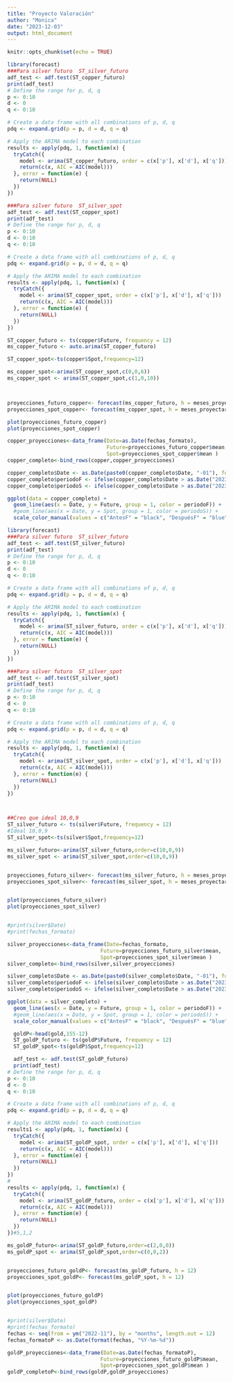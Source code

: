 ```yaml
---
title: "Proyecto Valoración"
author: "Monica"
date: "2023-12-03"
output: html_document
---
```


```r
knitr::opts_chunk$set(echo = TRUE)
```

     
     
     
```r
library(forecast)
###Para silver futuro  ST_silver_futuro
adf_test <- adf.test(ST_copper_futuro)
print(adf_test)
# Define the range for p, d, q
p <- 0:10
d <- 0
q <- 0:10

# Create a data frame with all combinations of p, d, q
pdq <- expand.grid(p = p, d = d, q = q)

# Apply the ARIMA model to each combination
results <- apply(pdq, 1, function(x) {
  tryCatch({
    model <- arima(ST_copper_futuro, order = c(x['p'], x['d'], x['q']))
    return(c(x, AIC = AIC(model)))
  }, error = function(e) {
    return(NULL)
  })
})

###Para silver futuro  ST_silver_spot
adf_test <- adf.test(ST_copper_spot)
print(adf_test)
# Define the range for p, d, q
p <- 0:10
d <- 0:10
q <- 0:10

# Create a data frame with all combinations of p, d, q
pdq <- expand.grid(p = p, d = d, q = q)

# Apply the ARIMA model to each combination
results <- apply(pdq, 1, function(x) {
  tryCatch({
    model <- arima(ST_copper_spot, order = c(x['p'], x['d'], x['q']))
    return(c(x, AIC = AIC(model)))
  }, error = function(e) {
    return(NULL)
  })
})
```
     
     
     
```r
ST_copper_futuro <- ts(copper$Future, frequency = 12)
ms_copper_futuro <- auto.arima(ST_copper_futuro)

ST_copper_spot<-ts(copper$Spot,frequency=12)

ms_copper_spot<-arima(ST_copper_spot,c(0,0,6))
ms_copper_spot <- arima(ST_copper_spot,c(1,0,10))



proyecciones_futuro_copper<- forecast(ms_copper_futuro, h = meses_proyectar)
proyecciones_spot_copper<- forecast(ms_copper_spot, h = meses_proyectar)

plot(proyecciones_futuro_copper)
plot(proyecciones_spot_copper)

copper_proyecciones<-data_frame(Date=as.Date(fechas_formato),
                                Future=proyecciones_futuro_copper$mean,
                                Spot=proyecciones_spot_copper$mean )
copper_completo<-bind_rows(copper,copper_proyecciones)


```
  
```r
copper_completo$Date <- as.Date(paste0(copper_completo$Date, "-01"), format = "%Y-%m-%d")
copper_completo$periodoF <- ifelse(copper_completo$Date > as.Date("2023-10-01"), "DespuésF", "AntesF")
copper_completo$periodoS <- ifelse(copper_completo$Date > as.Date("2023-10-01"), "DespuésS", "AntesS")

ggplot(data = copper_completo) + 
  geom_line(aes(x = Date, y = Future, group = 1, color = periodoF)) +
  #geom_line(aes(x = Date, y = Spot, group = 1, color = periodoS)) +
  scale_color_manual(values = c("AntesF" = "black", "DespuésF" = "blue", "AntesS" = "red", "DespuésS" = "purple"))

```
     
```r
library(forecast)
###Para silver futuro  ST_silver_futuro
adf_test <- adf.test(ST_silver_futuro)
print(adf_test)
# Define the range for p, d, q
p <- 0:10
d <- 0
q <- 0:10

# Create a data frame with all combinations of p, d, q
pdq <- expand.grid(p = p, d = d, q = q)

# Apply the ARIMA model to each combination
results <- apply(pdq, 1, function(x) {
  tryCatch({
    model <- arima(ST_silver_futuro, order = c(x['p'], x['d'], x['q']))
    return(c(x, AIC = AIC(model)))
  }, error = function(e) {
    return(NULL)
  })
})

###Para silver futuro  ST_silver_spot
adf_test <- adf.test(ST_silver_spot)
print(adf_test)
# Define the range for p, d, q
p <- 0:10
d <- 0
q <- 0:10

# Create a data frame with all combinations of p, d, q
pdq <- expand.grid(p = p, d = d, q = q)

# Apply the ARIMA model to each combination
results <- apply(pdq, 1, function(x) {
  tryCatch({
    model <- arima(ST_silver_spot, order = c(x['p'], x['d'], x['q']))
    return(c(x, AIC = AIC(model)))
  }, error = function(e) {
    return(NULL)
  })
})




```
     
```r
##Creo que ideal 10,0,9
ST_silver_futuro <- ts(silver$Future, frequency = 12)
#Ideal 10,0,9
ST_silver_spot<-ts(silver$Spot,frequency=12)

ms_silver_futuro<-arima(ST_silver_futuro,order=c(10,0,9))
ms_silver_spot <- arima(ST_silver_spot,order=c(10,0,9))


proyecciones_futuro_silver<- forecast(ms_silver_futuro, h = meses_proyectar)
proyecciones_spot_silver<- forecast(ms_silver_spot, h = meses_proyectar)


plot(proyecciones_futuro_silver)
plot(proyecciones_spot_silver)


#print(silver$Date)
#print(fechas_formato)

silver_proyecciones<-data_frame(Date=fechas_formato,
                              Future=proyecciones_futuro_silver$mean,
                              Spot=proyecciones_spot_silver$mean )
silver_completo<-bind_rows(silver,silver_proyecciones)
```

```r
silver_completo$Date <- as.Date(paste0(silver_completo$Date, "-01"), format = "%Y-%m-%d")
silver_completo$periodoF <- ifelse(silver_completo$Date > as.Date("2023-10-01"), "DespuésF", "AntesF")
silver_completo$periodoS <- ifelse(silver_completo$Date > as.Date("2023-10-01"), "DespuésS", "AntesS")

ggplot(data = silver_completo) + 
  geom_line(aes(x = Date, y = Future, group = 1, color = periodoF)) +
  #geom_line(aes(x = Date, y = Spot, group = 1, color = periodoS)) +
  scale_color_manual(values = c("AntesF" = "black", "DespuésF" = "blue", "AntesS" = "red", "DespuésS" = "purple"))

```
```r
  goldP<-head(gold,155-12)
  ST_goldP_futuro <- ts(goldP$Future, frequency = 12)
  ST_goldP_spot<-ts(goldP$Spot,frequency=12)
```

```r
  adf_test <- adf.test(ST_goldP_futuro)
  print(adf_test)
# Define the range for p, d, q
p <- 0:10
d <- 0
q <- 0:10

# Create a data frame with all combinations of p, d, q
pdq <- expand.grid(p = p, d = d, q = q)

# Apply the ARIMA model to each combination
results1 <- apply(pdq, 1, function(x) {
  tryCatch({
    model <- arima(ST_goldP_spot, order = c(x['p'], x['d'], x['q']))
    return(c(x, AIC = AIC(model)))
  }, error = function(e) {
    return(NULL)
  })
})
#  
results <- apply(pdq, 1, function(x) {
  tryCatch({
    model <- arima(ST_goldP_futuro, order = c(x['p'], x['d'], x['q']))
    return(c(x, AIC = AIC(model)))
  }, error = function(e) {
    return(NULL)
  })
})#5,1,2
```

```r
ms_goldP_futuro<-arima(ST_goldP_futuro,order=c(2,0,0))
ms_goldP_spot <- arima(ST_goldP_spot,order=c(0,0,2))


proyecciones_futuro_goldP<- forecast(ms_goldP_futuro, h = 12)
proyecciones_spot_goldP<- forecast(ms_goldP_spot, h = 12)


plot(proyecciones_futuro_goldP)
plot(proyecciones_spot_goldP)


#print(silver$Date)
#print(fechas_formato)
fechas <- seq(from = ym("2022-11"), by = "months", length.out = 12)
fechas_formatoP <- as.Date(format(fechas, "%Y-%m-%d"))

goldP_proyecciones<-data_frame(Date=as.Date(fechas_formatoP),
                              Future=proyecciones_futuro_goldP$mean,
                              Spot=proyecciones_spot_goldP$mean )
goldP_completoP<-bind_rows(goldP,goldP_proyecciones)
```

     
     